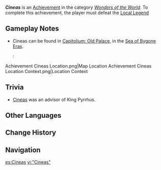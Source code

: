 {{Achievement Infobox
|title        = Cineas
|id           = 81472
|order id     = 1456
|category     = Wonders of the World
|description  = Defeat Local Legend: Cineas
|requirements = 
|primogems    = 5
|tracking     = 
|hidden       = 1
|topic        = Primordial Bathysmal Vishap;Local Legend
|type         = Exploration
}}
'''''Cineas''''' is an [[Achievement]] in the category ''[[Wonders of the World]]''. To complete this achievement, the player must defeat the [[Local Legend]] {{Enemy|Primordial Bathysmal Vishap|text=Cineas &mdash; Unreturned Envoy.}}

==Gameplay Notes==
* Cineas can be found in [[Clivus Capitolinus|Capitolium: Old Palace]], in the [[Sea of Bygone Eras]].
*:<gallery>
Achievement Cineas Location.png|Map Location
Achievement Cineas Location Context.png|Location Context
</gallery>

==Trivia==
* [https://wikipedia.org/wiki/Cineas Cineas] was an advisor of King Pyrrhus.

==Other Languages==
{{Other Languages
|en       = Cineas
|zhs      = 「西尼阿斯」
|zhs_rm   = "Xīníāsī"
|zht      = 「西尼阿斯」
|zht_rm   = "Xīníāsī"
|ja       = 「シネアス」
|ja_rm    = "Shineasu"
|ko       = 「키네아스」
|es       = Cineas
|fr       = Cineas
|ru       = Киней
|th       = "Cineas"
|vi       = "Cineas"
|de       = „Cineas“
|id       = Cineas
|pt       = Cineas
|tr       = Cineas
|it       = Cineas
}}

==Change History==
{{Change History|4.6}}

==Navigation==
{{Achievement Navbox|Wonders of the World|Exploration}}

[[es:Cineas]]
[[vi:"Cineas"]]